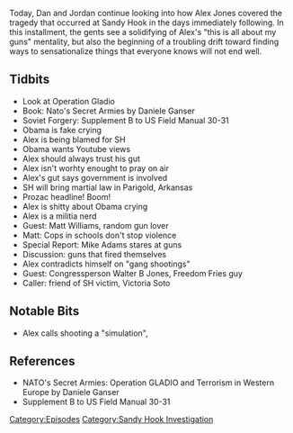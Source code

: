 {{Episode
    | title             = December 17-18, 2012
    | caption           = [https://knowledgefight.libsyn.com/knowledge-fight-december-17-18-2012 Listen to this episode on Libsyn]
    | episodeNumber     = 268
    | length            = 02:00:46
    | airDate           = February 25, 2019
    | coverageStartDate = December 17, 2012
    | coverageEndDate   = December 18, 2012
    | episodeType       = [[:Category:Sandy Hook Investigation|Sandy Hook Investigation]]
    | appearance        = [[Daniele Ganser]], [[Matt Williams]], [[Mike Adams]], [[Walter B Jones]], [[Victoria Soto]]
    | previousEpisode   = [[267: December 16, 2012]]
    | nextEpisode       = [[269: December 19, 2012]]
}}

{{Stub}}

Today, Dan and Jordan continue looking into how Alex Jones covered the tragedy that occurred at Sandy Hook in the days immediately following. In this installment, the gents see a solidifying of Alex's "this is all about my guns" mentality, but also the beginning of a troubling drift toward finding ways to sensationalize things that everyone knows will not end well.

==Tidbits==

*Look at Operation Gladio
*Book: Nato's Secret Armies by Daniele Ganser
*Soviet Forgery: Supplement B to US Field Manual 30-31
*Obama is fake crying
*Alex is being blamed for SH
*Obama wants Youtube views
*Alex should always trust his gut
*Alex isn't worhty enought to pray on air
*Alex's gut says government is involved
*SH will bring martial law in Parigold, Arkansas
*Prozac headline! Boom!
*Alex is shitty about Obama crying
*Alex is a militia nerd
*Guest: Matt Williams, random gun lover
*Matt: Cops in schools don't stop violence
*Special Report: Mike Adams stares at guns
*Discussion: guns that fired themselves
*Alex contradicts himself on "gang shootings"
*Guest: Congressperson Walter B Jones, Freedom Fries guy
*Caller: friend of SH victim, Victoria Soto

==Notable Bits==

*Alex calls shooting a "simulation",

==References==

*NATO's Secret Armies: Operation GLADIO and Terrorism in Western Europe by Daniele Ganser
*Supplement B to US Field Manual 30-31

[[Category:Episodes]]
[[Category:Sandy Hook Investigation]]
